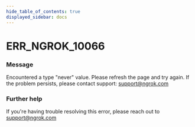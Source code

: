 ```yaml
---
hide_table_of_contents: true
displayed_sidebar: docs
---
```



# ERR_NGROK_10066

### Message

Encountered a type "never" value. Please refresh the page and try again. If the problem persists, please contact support: support@ngrok.com

<ErrorDetails error="err_ngrok_10066" />

### Further help

If you're having trouble resolving this error, please reach out to [support@ngrok.com](mailto:support@ngrok.com?subject=Help%20with%20ERR_NGROK_10066)

